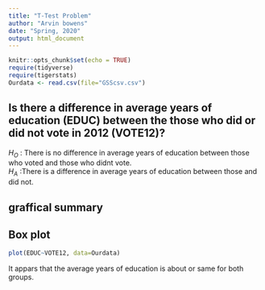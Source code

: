 ```yaml
---
title: "T-Test Problem"
author: "Arvin bowens"
date: "Spring, 2020"
output: html_document
---
```


```r
knitr::opts_chunk$set(echo = TRUE)
require(tidyverse)
require(tigerstats)
Ourdata <- read.csv(file="GSScsv.csv")
```


## Is there a difference in  average years of education (EDUC) between the those who did or did not vote in 2012 (VOTE12)?

$H_O$ : There is no difference in average years of education between those who voted   and those who didnt vote.  
$H_A$ :There is a difference in average years of education between those and did not.  
 
## graffical summary 


## Box plot
```r
plot(EDUC~VOTE12, data=Ourdata)
```
 
 It appars that the average years of education is about or same  for both groups.